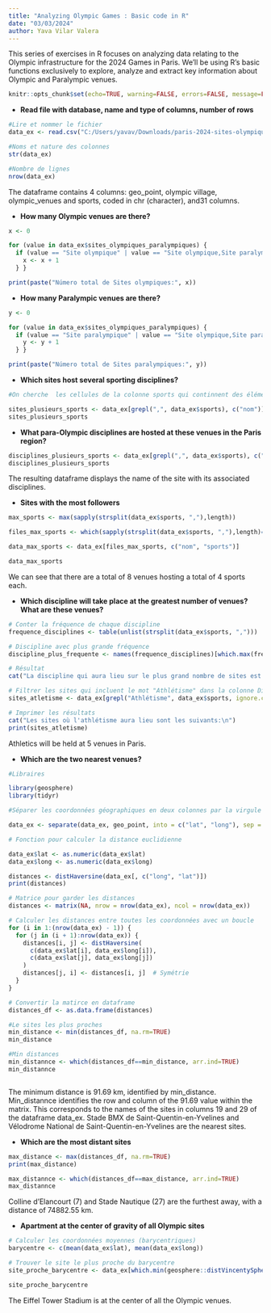 ```yaml
---
title: "Analyzing Olympic Games : Basic code in R"
date: "03/03/2024"
author: Yava Vilar Valera
---
```


This series of exercises in R focuses on analyzing data relating to the Olympic infrastructure for the 2024 Games in Paris. We'll be using R's basic functions exclusively to explore, analyze and extract key information about Olympic and Paralympic venues.

```r
knitr::opts_chunk$set(echo=TRUE, warning=FALSE, errors=FALSE, message=FALSE, results=TRUE, fig.width=8, fig.height=6)

```

-   **Read file with database, name and type of columns, number of rows**

```r

#Lire et nommer le fichier 
data_ex <- read.csv("C:/Users/yavav/Downloads/paris-2024-sites-olympiques-et-paralympiques-franciliens (1).csv", sep=";", dec=",", quote="\"", na.strings = NA)

#Noms et nature des colonnes 
str(data_ex)

#Nombre de lignes 
nrow(data_ex) 
```

The dataframe contains 4 columns: geo_point, olympic village, olympic_venues and sports, coded in chr (character), and31 columns.

-   **How many Olympic venues are there?**

```r
x <- 0

for (value in data_ex$sites_olympiques_paralympiques) {
  if (value == "Site olympique" | value == "Site olympique,Site paralympique") {
    x <- x + 1
  } } 

print(paste("Número total de Sites olympiques:", x))

```

-   **How many Paralympic venues are there?**

```r

y <- 0

for (value in data_ex$sites_olympiques_paralympiques) {
  if (value == "Site paralympique" | value == "Site olympique,Site paralympique") {
    y <- y + 1
  } } 

print(paste("Número total de Sites paralympiques:", y))

```

-   **Which sites host several sporting disciplines?**

```r

#On cherche  les cellules de la colonne sports qui continnent des éléments séparés par un virgule, indice d'acceuil de plus d'un sport

sites_plusieurs_sports <- data_ex[grepl(",", data_ex$sports), c("nom")]
sites_plusieurs_sports
```

-   **What para-Olympic disciplines are hosted at these venues in the Paris region?**

```r
disciplines_plusieurs_sports <- data_ex[grepl(",", data_ex$sports), c("nom", "sports")] 
disciplines_plusieurs_sports
```

The resulting dataframe displays the name of the site with its associated disciplines.

-   **Sites with the most followers**

```r
max_sports <- max(sapply(strsplit(data_ex$sports, ","),length))

files_max_sports <- which(sapply(strsplit(data_ex$sports, ","),length)==max_sports)

data_max_sports <- data_ex[files_max_sports, c("nom", "sports")]

data_max_sports
```

We can see that there are a total of 8 venues hosting a total of 4 sports each.

-   **Which discipline will take place at the greatest number of venues? What are these venues?**

```r
# Conter la fréquence de chaque discipline
frequence_disciplines <- table(unlist(strsplit(data_ex$sports, ",")))

# Discipline avec plus grande fréquence
discipline_plus_frequente <- names(frequence_disciplines)[which.max(frequence_disciplines)]

# Résultat
cat("La discipline qui aura lieu sur le plus grand nombre de sites est:", discipline_plus_frequente, "\n")


```

```r
# Filtrer les sites qui incluent le mot "Athlétisme" dans la colonne Discipline
sites_atletisme <- data_ex[grepl("Athlétisme", data_ex$sports, ignore.case = TRUE), c("nom", "sports")]

# Imprimer les résultats
cat("Les sites où l'athlétisme aura lieu sont les suivants:\n")
print(sites_atletisme)
```

Athletics will be held at 5 venues in Paris.

-   **Which are the two nearest venues?**

```r
#Libraires 

library(geosphere)
library(tidyr)

#Séparer les coordonnées géographiques en deux colonnes par la virgule 

data_ex <- separate(data_ex, geo_point, into = c("lat", "long"), sep = ", ")

# Fonction pour calculer la distance euclidienne

data_ex$lat <- as.numeric(data_ex$lat)
data_ex$long <- as.numeric(data_ex$long)

distances <- distHaversine(data_ex[, c("long", "lat")])
print(distances)

# Matrice pour garder les distances
distances <- matrix(NA, nrow = nrow(data_ex), ncol = nrow(data_ex))

# Calculer les distances entre toutes les coordonnées avec un boucle 
for (i in 1:(nrow(data_ex) - 1)) {
  for (j in (i + 1):nrow(data_ex)) {
    distances[i, j] <- distHaversine(
      c(data_ex$lat[i], data_ex$long[i]),
      c(data_ex$lat[j], data_ex$long[j])
    )
    distances[j, i] <- distances[i, j]  # Symétrie
  }
}

# Convertir la matirce en dataframe
distances_df <- as.data.frame(distances)

#Le sites les plus proches
min_distance <- min(distances_df, na.rm=TRUE)
min_distance 

#Min distances
min_distannce <- which(distances_df==min_distance, arr.ind=TRUE)
min_distannce



```

The minimum distance is 91.69 km, identified by min_distance. Min_distannce identifies the row and column of the 91.69 value within the matrix. This corresponds to the names of the sites in columns 19 and 29 of the dataframe data_ex. Stade BMX de Saint-Quentin-en-Yvelines and Vélodrome National de Saint-Quentin-en-Yvelines are the nearest sites.

-   **Which are the most distant sites**

```r
max_distance <- max(distances_df, na.rm=TRUE)
print(max_distance)

max_distannce <- which(distances_df==max_distance, arr.ind=TRUE)
max_distannce
```

Colline d'Elancourt (7) and Stade Nautique (27) are the furthest away, with a distance of 74882.55 km.

-   **Apartment at the center of gravity of all Olympic sites**

```r
# Calculer les coordonnées moyennes (barycentriques)
barycentre <- c(mean(data_ex$lat), mean(data_ex$long))

# Trouver le site le plus proche du barycentre
site_proche_barycentre <- data_ex[which.min(geosphere::distVincentySphere(barycentre, cbind(data_ex$lat, data_ex$long))), ]

site_proche_barycentre
```

The Eiffel Tower Stadium is at the center of all the Olympic venues.
